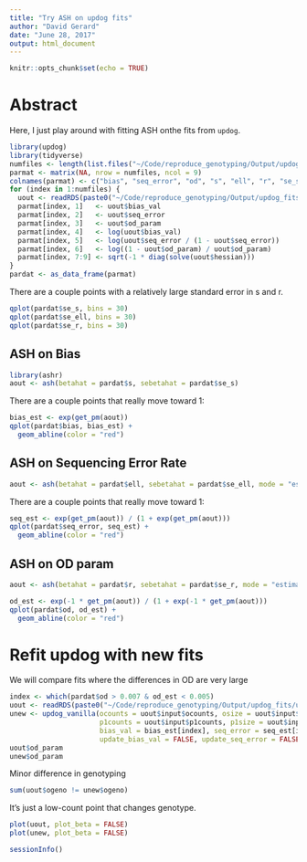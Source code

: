 ```yaml
---
title: "Try ASH on updog fits"
author: "David Gerard"
date: "June 28, 2017"
output: html_document
---
```


```r
knitr::opts_chunk$set(echo = TRUE)
```

# Abstract

Here, I just play around with fitting ASH onthe fits from `updog`.

```r
library(updog)
library(tidyverse)
numfiles <- length(list.files("~/Code/reproduce_genotyping/Output/updog_fits/"))
parmat <- matrix(NA, nrow = numfiles, ncol = 9)
colnames(parmat) <- c("bias", "seq_error", "od", "s", "ell", "r", "se_s", "se_ell", "se_r")
for (index in 1:numfiles) {
  uout <- readRDS(paste0("~/Code/reproduce_genotyping/Output/updog_fits/uout", index, ".RDS"))
  parmat[index, 1]   <- uout$bias_val
  parmat[index, 2]   <- uout$seq_error
  parmat[index, 3]   <- uout$od_param
  parmat[index, 4]   <- log(uout$bias_val)
  parmat[index, 5]   <- log(uout$seq_error / (1 - uout$seq_error))
  parmat[index, 6]   <- log((1 - uout$od_param) / uout$od_param)
  parmat[index, 7:9] <- sqrt(-1 * diag(solve(uout$hessian)))
}
pardat <- as_data_frame(parmat)
```

There are a couple points with a relatively large standard error in s and r.
```r
qplot(pardat$se_s, bins = 30)
qplot(pardat$se_ell, bins = 30)
qplot(pardat$se_r, bins = 30)
```

## ASH on Bias
```r
library(ashr)
aout <- ash(betahat = pardat$s, sebetahat = pardat$se_s)
```

There are a couple points that really move toward 1:
```r
bias_est <- exp(get_pm(aout))
qplot(pardat$bias, bias_est) +
  geom_abline(color = "red")
```

## ASH on Sequencing Error Rate
```r
aout <- ash(betahat = pardat$ell, sebetahat = pardat$se_ell, mode = "estimate", mixcompdist = "halfuniform")
```

There are a couple points that really move toward 1:
```r
seq_est <- exp(get_pm(aout)) / (1 + exp(get_pm(aout)))
qplot(pardat$seq_error, seq_est) +
  geom_abline(color = "red")
```

## ASH on OD param
```r
aout <- ash(betahat = pardat$r, sebetahat = pardat$se_r, mode = "estimate", mixcompdist = "halfuniform")
```

```r
od_est <- exp(-1 * get_pm(aout)) / (1 + exp(-1 * get_pm(aout)))
qplot(pardat$od, od_est) +
  geom_abline(color = "red")
```

# Refit updog with new fits
We will compare fits where the differences in OD are very large

```r
index <- which(pardat$od > 0.007 & od_est < 0.005)
uout <- readRDS(paste0("~/Code/reproduce_genotyping/Output/updog_fits/uout", index, ".RDS"))
unew <- updog_vanilla(ocounts = uout$input$ocounts, osize = uout$input$osize, ploidy = uout$input$ploidy, 
                      p1counts = uout$input$p1counts, p1size = uout$input$p1size, od_param = od_est[index],
                      bias_val = bias_est[index], seq_error = seq_est[index], update_od_param = FALSE,
                      update_bias_val = FALSE, update_seq_error = FALSE)
uout$od_param
unew$od_param
```

Minor difference in genotyping
```r
sum(uout$ogeno != unew$ogeno)
```

It's just a low-count point that changes genotype.
```r
plot(uout, plot_beta = FALSE)
plot(unew, plot_beta = FALSE)
```


```r
sessionInfo()
```
